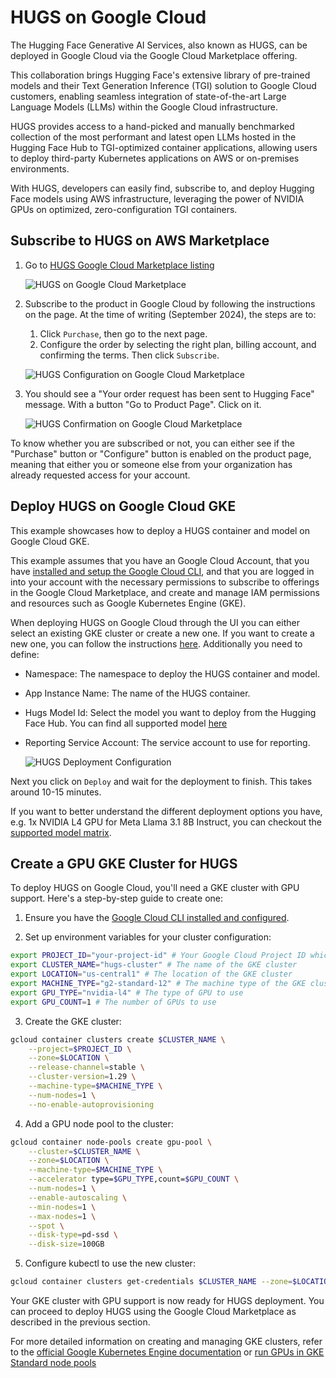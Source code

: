 # HUGS on Google Cloud 

The Hugging Face Generative AI Services, also known as HUGS, can be deployed in Google Cloud via the Google Cloud Marketplace offering.

This collaboration brings Hugging Face's extensive library of pre-trained models and their Text Generation Inference (TGI) solution to Google Cloud customers, enabling seamless integration of state-of-the-art Large Language Models (LLMs) within the Google Cloud infrastructure.

HUGS provides access to a hand-picked and manually benchmarked collection of the most performant and latest open LLMs hosted in the Hugging Face Hub to TGI-optimized container applications, allowing users to deploy third-party Kubernetes applications on AWS or on-premises environments.

With HUGS, developers can easily find, subscribe to, and deploy Hugging Face models using AWS infrastructure, leveraging the power of NVIDIA GPUs on optimized, zero-configuration TGI containers.

## Subscribe to HUGS on AWS Marketplace

1. Go to [HUGS Google Cloud Marketplace listing](https://console.cloud.google.com/marketplace/product/huggingface-public/hugs__draft?authuser=1&project=huggingface-public)

   ![HUGS on Google Cloud Marketplace](https://huggingface.co/datasets/huggingface/documentation-images/resolve/main/hugs/gcp/hugs-marketplace-listing.png)

2. Subscribe to the product in Google Cloud by following the instructions on the page. At the time of writing (September 2024), the steps are to:

   1. Click `Purchase`, then go to the next page.
   2. Configure the order by selecting the right plan, billing account, and confirming the terms. Then click `Subscribe`.

   ![HUGS Configuration on Google Cloud Marketplace](https://huggingface.co/datasets/huggingface/documentation-images/resolve/main/hugs/gcp/hugs-configuration.png)

3. You should see a "Your order request has been sent to Hugging Face" message. With a button "Go to Product Page". Click on it.

   ![HUGS Confirmation on Google Cloud Marketplace](https://huggingface.co/datasets/huggingface/documentation-images/resolve/main/hugs/gcp/hugs-confirmation.png)

<Tip>

To know whether you are subscribed or not, you can either see if the "Purchase" button or "Configure" button is enabled on the product page, meaning that either you or someone else from your organization has already requested access for your account. 

</Tip>


## Deploy HUGS on Google Cloud GKE

This example showcases how to deploy a HUGS container and model on Google Cloud GKE.

<Tip>

This example assumes that you have an Google Cloud Account, that you have [installed and setup the Google Cloud CLI](https://cloud.google.com/sdk/docs/install), and that you are logged in into your account with the necessary permissions to subscribe to offerings in the Google Cloud Marketplace, and create and manage IAM permissions and resources such as Google Kubernetes Engine (GKE). 

</Tip>

When deploying HUGS on Google Cloud through the UI you can either select an existing GKE cluster or create a new one. If you want to create a new one, you can follow the instructions [here](https://cloud.google.com/kubernetes-engine/docs/how-to/creating-a-cluster). Additionally you need to define:

* Namespace: The namespace to deploy the HUGS container and model.
* App Instance Name: The name of the HUGS container.
* Hugs Model Id: Select the model you want to deploy from the Hugging Face Hub. You can find all supported model [here](../models)
* Reporting Service Account: The service account to use for reporting. 

   ![HUGS Deployment Configuration](https://huggingface.co/datasets/huggingface/documentation-images/resolve/main/hugs/gcp/hugs-deploy.png)

Next you click on `Deploy` and wait for the deployment to finish. This takes around 10-15 minutes.

<Tip>

If you want to better understand the different deployment options you have, e.g. 1x NVIDIA L4 GPU for Meta Llama 3.1 8B Instruct, you can checkout the [supported model matrix](../models).

</Tip>


## Create a GPU GKE Cluster for HUGS

To deploy HUGS on Google Cloud, you'll need a GKE cluster with GPU support. Here's a step-by-step guide to create one:

1. Ensure you have the [Google Cloud CLI installed and configured](https://cloud.google.com/sdk/docs/install-sdk).

2. Set up environment variables for your cluster configuration:

```bash
export PROJECT_ID="your-project-id" # Your Google Cloud Project ID which is subscribed to HUGS
export CLUSTER_NAME="hugs-cluster" # The name of the GKE cluster
export LOCATION="us-central1" # The location of the GKE cluster
export MACHINE_TYPE="g2-standard-12" # The machine type of the GKE cluster
export GPU_TYPE="nvidia-l4" # The type of GPU to use
export GPU_COUNT=1 # The number of GPUs to use
```

3. Create the GKE cluster:

```bash
gcloud container clusters create $CLUSTER_NAME \
    --project=$PROJECT_ID \
    --zone=$LOCATION \
    --release-channel=stable \
    --cluster-version=1.29 \
    --machine-type=$MACHINE_TYPE \
    --num-nodes=1 \
    --no-enable-autoprovisioning
```

4. Add a GPU node pool to the cluster:

```bash
gcloud container node-pools create gpu-pool \
    --cluster=$CLUSTER_NAME \
    --zone=$LOCATION \
    --machine-type=$MACHINE_TYPE \
    --accelerator type=$GPU_TYPE,count=$GPU_COUNT \
    --num-nodes=1 \
    --enable-autoscaling \
    --min-nodes=1 \
    --max-nodes=1 \
    --spot \
    --disk-type=pd-ssd \
    --disk-size=100GB 
```

5. Configure kubectl to use the new cluster:

```bash
gcloud container clusters get-credentials $CLUSTER_NAME --zone=$LOCATION
```

Your GKE cluster with GPU support is now ready for HUGS deployment. You can proceed to deploy HUGS using the Google Cloud Marketplace as described in the previous section.

<Tip>

For more detailed information on creating and managing GKE clusters, refer to the [official Google Kubernetes Engine documentation](https://cloud.google.com/kubernetes-engine/docs) or [run GPUs in GKE Standard node pools](https://cloud.google.com/kubernetes-engine/docs/how-to/gpus)

</Tip>
